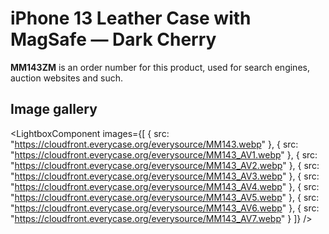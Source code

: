 
# iPhone 13 Leather Case with MagSafe — Dark Cherry

<Callout type='info' emoji='👉🏻'>**MM143ZM** is an order number for this product, used for search engines, auction websites and such.</Callout>

## Image gallery

<LightboxComponent
    images={[
      {
        src: "https://cloudfront.everycase.org/everysource/MM143.webp"
      },
      {
        src: "https://cloudfront.everycase.org/everysource/MM143_AV1.webp"
      },
      {
        src: "https://cloudfront.everycase.org/everysource/MM143_AV2.webp"
      },
      {
        src: "https://cloudfront.everycase.org/everysource/MM143_AV3.webp"
      },
      {
        src: "https://cloudfront.everycase.org/everysource/MM143_AV4.webp"
      },
      {
        src: "https://cloudfront.everycase.org/everysource/MM143_AV5.webp"
      },
      {
        src: "https://cloudfront.everycase.org/everysource/MM143_AV6.webp"
      },
      {
        src: "https://cloudfront.everycase.org/everysource/MM143_AV7.webp"
      }
    ]}
  />

